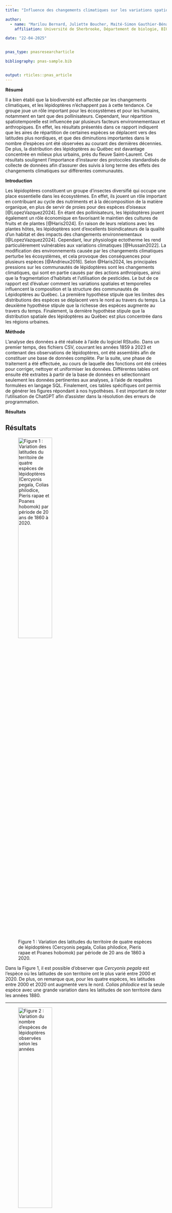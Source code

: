 ```yaml
---
title: "Influence des changements climatiques sur les variations spatiotemporelles et la structure des communautés de lépidoptères au Québec"

author:
  - name: "Marilou Bernard, Juliette Boucher, Maité-Simon Gauthier-Bénard, Alexandre Tougas"
    affiliation: Université de Sherbrooke, Département de biologie, BIO500

date: "22-04-2025"


pnas_type: pnasresearcharticle

bibliography: pnas-sample.bib


output: rticles::pnas_article
---
```



 **Résumé**
 
 Il a bien établi que la biodiversité est affectée par les changements climatiques, et les lépidoptères n’échappent pas à cette tendance. Ce groupe joue un rôle important pour les écosystèmes et pour les humains, notamment en tant que des pollinisateurs. Cependant, leur répartition spatiotemporelle est influencée par plusieurs facteurs environnementaux et anthropiques. En effet, les résultats présentés dans ce rapport indiquent que les aires de répartition de certaines espèces se déplacent vers des latitudes plus nordiques, et que des diminutions importantes dans le nombre d’espèces ont été observées au courant des dernières décennies. De plus, la distribution des lépidoptères au Québec est davantage concentrée en milieux plus urbains, près du fleuve Saint-Laurent. Ces résultats soulignent l’importance d’instaurer des protocoles standardisés de collecte de données afin d’assurer des suivis à long terme des effets des changements climatiques sur différentes communautés. 

**Introduction** 

Les lépidoptères constituent un groupe d’insectes diversifié qui occupe une place essentielle dans les écosystèmes. En effet, ils jouent un rôle important en contribuant au cycle des nutriments et à la décomposition de la matière organique, en plus de servir de proies pour des espèces d’oiseaux [@LopezVazquez2024]. En étant des pollinisateurs, les lépidoptères jouent également un rôle économique en favorisant le maintien des cultures de fruits et de plantes [@Haris2024]. En raison de leurs relations avec les plantes hôtes, les lépidoptères sont d’excellents bioindicateurs de la qualité d’un habitat et des impacts des changements environnementaux [@LopezVazquez2024]. Cependant, leur physiologie ectotherme les rend particulièrement vulnérables aux variations climatiques [@Hussain2022]. La modification des environnements causée par les changements climatiques perturbe les écosystèmes, et cela provoque des conséquences pour plusieurs espèces [@Andrieux2016]. Selon @Haris2024, les principales pressions sur les communautés de lépidoptères sont les changements climatiques, qui sont en partie causés par des actions anthropiques, ainsi que la fragmentation d’habitats et l’utilisation de pesticides. Le but de ce rapport est d’évaluer comment les variations spatiales et temporelles influencent la composition et la structure des communautés de Lépidoptères au Québec. La première hypothèse stipule que les limites des distributions des espèces se déplacent vers le nord au travers du temps. La deuxième hypothèse stipule que la richesse des espèces augmente au travers du temps. Finalement, la dernière hypothèse stipule que la distribution spatiale des lépidoptères au Québec est plus concentrée dans les régions urbaines. 


**Méthode**

L’analyse des données a été réalisée à l’aide du logiciel RStudio. Dans un premier temps, des fichiers CSV, couvrant les années 1859 à 2023 et contenant des observations de lépidoptères, ont été assemblés afin de constituer une base de données complète. Par la suite, une phase de traitement a été effectuée, au cours de laquelle des fonctions ont été créées pour corriger, nettoyer et uniformiser les données. Différentes tables ont ensuite été extraites à partir de la base de données en sélectionnant seulement les données pertinentes aux analyses, à l’aide de requêtes formulées en langage SQL. Finalement, ces tables spécifiques ont permis de générer les figures répondant à nos hypothèses. Il est important de noter l’utilisation de ChatGPT afin d’assister dans la résolution des erreurs de programmation. 



**Résultats**
 
## Résultats


![Figure 1 : Variation des latitudes du territoire de quatre espèces de lépidoptères (Cercyonis pegala, Colias philodice, Pieris rapae et Poanes hobomok) par période de 20 ans de 1860 à 2020. ](images/Figure1.png){width=50% height=40%}


Dans la Figure 1, il est possible d’observer que *Cercyonis pegala* est l’espèce où les latitudes de son territoire ont le plus varié entre 2000 et 2020. De plus, on remarque que, pour les quatre espèces, les latitudes entre 2000 et 2020 ont augmenté vers le nord. *Colias philodice* est la seule espèce avec une grande variation dans les latitudes de son territoire dans les années 1880.

---


![Figure 2 : Variation du nombre d’espèces de lépidoptères observées selon les années](images/Figure2.png){width=50% height=40%}

Dans la Figure 2, on remarque une augmentation du nombre d’espèces de lépidoptères observées au fil des années. En effet, de 1860 à 1950, le nombre d’espèces a peu varié, et celui-ci a commencé à augmenter entre 1950 et 2000. Une augmentation drastique peut être aperçue à partir des années 2000, où le nombre d’espèces observées est passé d’environ 250 individus à plus de 1500. Cependant, entre les années 2000 et 2020, des fluctuations peuvent être observées, où le nombre d’espèces diminue à moins de 500 individus.

---


![Figure 3 : Distribution de la richesse spécifique des lépidoptères au Québec en 2020](images/Figure3.png){width=50% height=40%}

Dans la Figure 3, il est possible d’observer la distribution de la richesse spécifique des lépidoptères au Québec en 2020. On remarque que l’endroit où le nombre d’espèces est le plus élevé, soit près de 600, est au nord-ouest de la province, près de 48°N et 80°W. Toutefois, des richesses spécifiques d’environ 500 espèces sont retrouvées à l’ouest, au sud et à l’est de la province. Il est également possible de remarquer qu’il y a une plus forte concentration dans le sud de la province, près du fleuve Saint-Laurent, que dans le nord de la province.


**Discussion **

Il est possible de confirmer un déplacement spatial modéré vers le nord dans la distribution de certaines espèces de lépidoptères (Figure 1). Selon @BernabeRuiz2024, l’augmentation des températures peut favoriser une migration vers des latitudes plus élevées ainsi qu’une expansion des aires de répartition. En effet, le déplacement de certaines espèces vers des répartitions plus nordiques peut indiquer que les conditions environnementales y deviennent plus favorables, en réponse au réchauffement des habitats d’origine [@Haris2024]. Plusieurs facteurs peuvent expliquer cette migration, notamment les variations plus extrêmes des températures, l’irrégularité des précipitations entraînant des sécheresses et des inondations, ainsi que la dégradation des habitats [@Haris2024]. Cependant, différentes espèces de lépidoptères vont réagir de manières différentes face aux changements climatiques en fonction de leurs préférences alimentaires, de leurs exigences pour l’habitat et de leur relation avec les plantes hôtes [@Hussain2022]. Puisque la température est un facteur limitant les aires de répartition des plantes hôtes, ceci peut également limiter les aires de distribution des lépidoptères, indépendamment de leur tolérance au réchauffement climatique [@White2005]. Selon @Andrieux2016, la corrélation entre la température et la biodiversité pourrait entraîner le déplacement des aires de répartition de plusieurs espèces au Québec, ce qui pourrait expliquer en partie les tendances observées dans la Figure 1. 


Il est également possible de confirmer une augmentation du nombre d’espèces de lépidoptères observées au fil des années (Figure 2). Bien que cette augmentation puisse être influencée par des facteurs écologiques, l’amélioration de l’effort d’échantillonnage est probablement l’une des causes principales des résultats obtenus. En effet, les données utilisées proviennent de base de données ouvertes, compilant des observations de plusieurs individus. Puisqu’il y a eu une augmentation significative de l’effort d’échantillonnage dans les dernières années, il est normal que le nombre d’espèces ait augmenté (Figure 2). Toutefois, les fluctuations observées entre les années 2000 et 2020 peuvent être expliquées par plusieurs facteurs, dont les changements climatiques. Selon @Haris2024, différents groupes de pollinisateurs réagissent différemment, mais la majorité des familles de lépidoptères a connu un déclin au cours des deux dernières décennies. En effet, des études menées dans l’État de Ohio ont démontré qu’entre 1997 et 2017, la densité de 40% des espèces de lépidoptères avait diminué [@Haris2024], ce qui concorde partiellement avec les résultats obtenus dans la Figure 2. 


Finalement, la Figure 3 démontre une forte richesse spécifique de lépidoptères concentrée dans le sud du Québec, près du fleuve Saint-Laurent. Cette distribution illustre l’influence des conditions écologiques locales sur la densité de lépidoptères. En effet, selon @White2005, la richesse spécifique des lépidoptères augmente dans les pâturages, par rapport aux zones agricoles autour des cultures. De plus, la fragmentation d’habitat semble être un facteur important pour la distribution des lépidoptères, car la richesse spécifique des espèces décroît lorsque la distance entre les habitats favorables augmente [@White2005]. Puisque les différentes espèces de lépidoptères ont différentes préférences quant à leur habitat, une hétérogénéité élevée des habitats favorise une richesse spécifique élevée [@White2005]. Selon @BernabeRuiz2024, 80% de la variance de richesse spécifique peut être expliquée par les changements climatiques, et ce phénomène est plus marqué dans les milieux ouverts, notamment en raison de l’abandon de pâturage et de la fauche. De plus, les lisières constituent des endroits privilégiés par les lépidoptères grâce à leur abondance de ressources alimentaires, la température et l’humidité [@Ruchin2023]. Ces différents facteurs écologiques peuvent expliquer la distribution concentrée de richesse spécifique de lépidoptères au sud du Québec, mais un facteur non-négligeable est le biais d’échantillonnage qui reflète le manque de données dans le nord de la province. 





**Conclusion**

En conclusion, la structure des communautés de lépidoptères au Québec est affectée par des changements spatio-temporels. En effet, les aires de répartition de certaines espèces sont influencées par le réchauffement climatique et se déplacent vers le nord, ce qui permet de confirmer la première hypothèse. Toutefois, bien que le nombre d’espèces de lépidoptères observées semble augmenter au fil des années, des diminutions importantes depuis les dernières décennies invalident partiellement la deuxième hypothèse. La dernière hypothèse peut être confirmée, car la distribution de la richesse spécifique des lépidoptères au Québec est plus concentrée dans le sud de la province, près des régions urbaines. Ces variations démontrent la sensibilité des lépidoptères aux changements environnementaux et illustrent la réponse de la biodiversité face aux pressions anthropiques. Pour limiter ces impacts, il est essentiel de maintenir des milieux hétérogènes, de limiter la fragmentation des habitats et de favoriser leur connectivité [@LopezVazquez2024]. Par ailleurs, la mise en place de protocoles de collecte de données et la réduction de biais d’échantillonnage sont primordiales afin d’assurer un suivi à long terme fiable de l’évolution des communautés face aux changements climatiques.  


# Références



\showmatmethods
\showacknow
\pnasbreak
